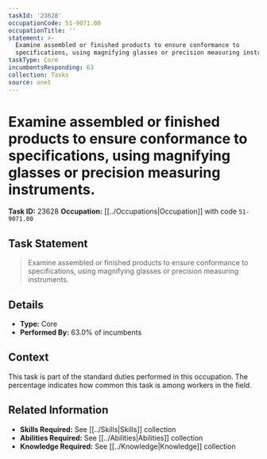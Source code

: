 ```yaml
---
taskId: '23628'
occupationCode: 51-9071.00
occupationTitle: ''
statement: >-
  Examine assembled or finished products to ensure conformance to
  specifications, using magnifying glasses or precision measuring instruments.
taskType: Core
incumbentsResponding: 63
collection: Tasks
source: onet
---
```

# Examine assembled or finished products to ensure conformance to specifications, using magnifying glasses or precision measuring instruments.

**Task ID:** 23628
**Occupation:** [[../Occupations|Occupation]] with code `51-9071.00`

## Task Statement

> Examine assembled or finished products to ensure conformance to specifications, using magnifying glasses or precision measuring instruments.

## Details

- **Type:** Core
- **Performed By:** 63.0% of incumbents

## Context

This task is part of the standard duties performed in this occupation. The percentage indicates how common this task is among workers in the field.

## Related Information

- **Skills Required:** See [[../Skills|Skills]] collection
- **Abilities Required:** See [[../Abilities|Abilities]] collection
- **Knowledge Required:** See [[../Knowledge|Knowledge]] collection
